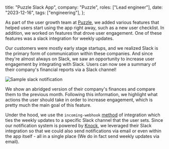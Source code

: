 
  title: "Puzzle Slack App",
  company: "Puzzle",
  roles: ["Lead engineer"],
  date: "2023-12-16",
  tags: ["engineering"],
};

<ThumbnailContainer>
  <PuzzleSlackAppThumbnail active fullscreen />
</ThumbnailContainer>

<PuzzleSummary />

As part of the user growth team at [Puzzle](https://puzzle.io), we added various features that helped users start using the app right away, such as a new user checklist. In addition, we worked on features that drove user engagement. One of these features was a slack integration for weekly updates.

Our customers were mostly early stage startups, and we realized Slack is the primary form of communication within these companies. And since they're almost always on Slack, we saw an opportunity to increase user engagement by integrating with Slack. Users can now see a summary of their company's financial reports via a Slack channel!

![Sample slack notification](/puzzle-slack-app/slack-notification-sample.png)

We show an abridged version of their company's finances and compare them to the previous month. Following this information, we highlight what actions the user should take in order to increase engagement, which is pretty much the main goal of this feature.

Under the hood, we use the `incoming-webhook` [method](https://api.slack.com/authentication/quickstart#webhooks) of integration which ties the weekly updates to a specific Slack channel that the user sets. Since our notification system is powered by [Knock](https://knock.app/), we leveraged their Slack integration so that we could also send notifications via email or even within the app itself - all in a single place (We do in fact send weekly updates via email).
